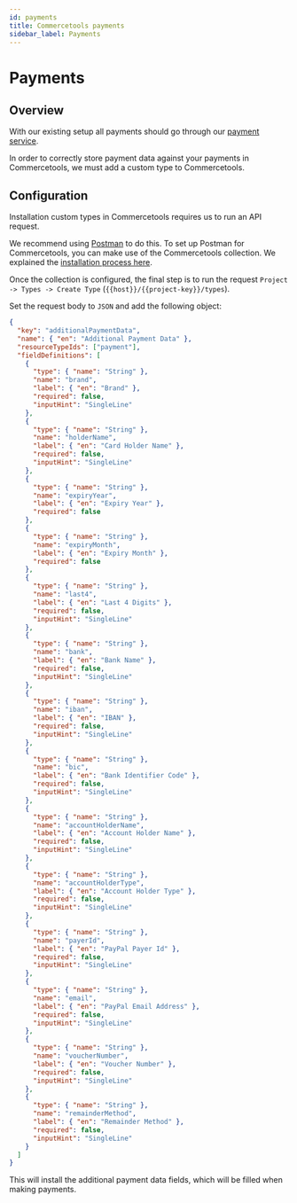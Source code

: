 ```yaml
---
id: payments
title: Commercetools payments
sidebar_label: Payments
---
```


# Payments


<CodePackage name="@deity/falcon-commercetools-module" />

## Overview

With our existing setup all payments should go through our [payment service](/payments).

In order to correctly store payment data against your payments in Commercetools, we must add a custom type to Commercetools.

## Configuration

Installation custom types in Commercetools requires us to run an API request.

We recommend using [Postman](https://www.postman.com/) to do this.
To set up Postman for Commercetools, you can make use of the Commercetools collection.
We explained the [installation process here](/integrations/commercetools/getting-started#commercetools-postman-collection).

Once the collection is configured, the final step is to run the request `Project -> Types -> Create Type` (`{{host}}/{{project-key}}/types`).

Set the request body to `JSON` and add the following object:

```json
{
  "key": "additionalPaymentData",
  "name": { "en": "Additional Payment Data" },
  "resourceTypeIds": ["payment"],
  "fieldDefinitions": [
    {
      "type": { "name": "String" },
      "name": "brand",
      "label": { "en": "Brand" },
      "required": false,
      "inputHint": "SingleLine"
    },
    {
      "type": { "name": "String" },
      "name": "holderName",
      "label": { "en": "Card Holder Name" },
      "required": false,
      "inputHint": "SingleLine"
    },
    {
      "type": { "name": "String" },
      "name": "expiryYear",
      "label": { "en": "Expiry Year" },
      "required": false
    },
    {
      "type": { "name": "String" },
      "name": "expiryMonth",
      "label": { "en": "Expiry Month" },
      "required": false
    },
    {
      "type": { "name": "String" },
      "name": "last4",
      "label": { "en": "Last 4 Digits" },
      "required": false,
      "inputHint": "SingleLine"
    },
    {
      "type": { "name": "String" },
      "name": "bank",
      "label": { "en": "Bank Name" },
      "required": false,
      "inputHint": "SingleLine"
    },
    {
      "type": { "name": "String" },
      "name": "iban",
      "label": { "en": "IBAN" },
      "required": false,
      "inputHint": "SingleLine"
    },
    {
      "type": { "name": "String" },
      "name": "bic",
      "label": { "en": "Bank Identifier Code" },
      "required": false,
      "inputHint": "SingleLine"
    },
    {
      "type": { "name": "String" },
      "name": "accountHolderName",
      "label": { "en": "Account Holder Name" },
      "required": false,
      "inputHint": "SingleLine"
    },
    {
      "type": { "name": "String" },
      "name": "accountHolderType",
      "label": { "en": "Account Holder Type" },
      "required": false,
      "inputHint": "SingleLine"
    },
    {
      "type": { "name": "String" },
      "name": "payerId",
      "label": { "en": "PayPal Payer Id" },
      "required": false,
      "inputHint": "SingleLine"
    },
    {
      "type": { "name": "String" },
      "name": "email",
      "label": { "en": "PayPal Email Address" },
      "required": false,
      "inputHint": "SingleLine"
    },
    {
      "type": { "name": "String" },
      "name": "voucherNumber",
      "label": { "en": "Voucher Number" },
      "required": false,
      "inputHint": "SingleLine"
    },
    {
      "type": { "name": "String" },
      "name": "remainderMethod",
      "label": { "en": "Remainder Method" },
      "required": false,
      "inputHint": "SingleLine"
    }
  ]
}
```

This will install the additional payment data fields, which will be filled when making payments.
